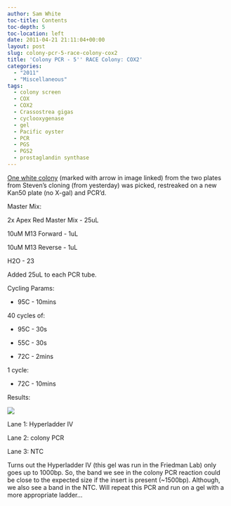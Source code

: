 ```yaml
---
author: Sam White
toc-title: Contents
toc-depth: 5
toc-location: left
date: 2011-04-21 21:11:04+00:00
layout: post
slug: colony-pcr-5-race-colony-cox2
title: 'Colony PCR - 5'' RACE Colony: COX2'
categories:
  - "2011"
  - "Miscellaneous"
tags:
  - colony screen
  - COX
  - COX2
  - Crassostrea gigas
  - cyclooxygenase
  - gel
  - Pacific oyster
  - PCR
  - PGS
  - PGS2
  - prostaglandin synthase
---
```


[One white colony](https://eagle.fish.washington.edu/Arabidopsis/Pics/20110421-01.jpg) (marked with arrow in image linked) from the two plates from Steven's cloning (from yesterday) was picked, restreaked on a new Kan50 plate (no X-gal) and PCR'd.

Master Mix:

2x Apex Red Master Mix - 25uL

10uM M13 Forward - 1uL

10uM M13 Reverse - 1uL

H2O - 23

Added 25uL to each PCR tube.

Cycling Params:




    
  * 95C - 10mins



40 cycles of:


    
  * 95C - 30s

    
  * 55C - 30s

    
  * 72C - 2mins



1 cycle:


    
  * 72C - 10mins



Results:

![](https://eagle.fish.washington.edu/Arabidopsis/20110422-01%20Gel.jpg)

Lane 1: Hyperladder IV

Lane 2: colony PCR

Lane 3: NTC

Turns out the Hyperladder IV (this gel was run in the Friedman Lab) only goes up to 1000bp. So, the band we see in the colony PCR reaction could be close to the expected size if the insert is present (~1500bp). Although, we also see a band in the NTC. Will repeat this PCR and run on a gel with a more appropriate ladder...
